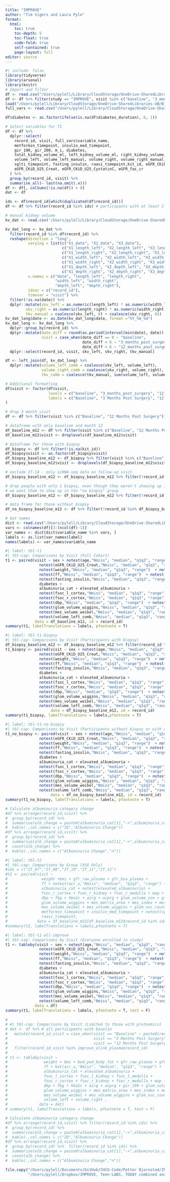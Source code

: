 ```yaml
---
title: "IMPROVE"
author: "Tim Vigers and Laura Pyle"
format:
  html:
    toc: true
    toc-depth: 5
    toc-float: true
    code-fold: true
    self-contained: true
    page-layout: full
editor: source
---
```



```r
#| include: false
library(tidyverse)
library(arsenal)
library(knitr)
# Import and filter
df <- read.csv("/Users/pylell/Library/CloudStorage/OneDrive-SharedLibraries-UW/Bjornstad/Biostatistics Core Shared Drive/Data Harmonization/Data Clean/harmonized_dataset.csv", na.strings = "")
df <- df %>% filter(study == "IMPROVE", visit %in% c("baseline", "3_months_post_surgery", "12_months_post_surgery"))
load("/Users/pylell/Library/CloudStorage/OneDrive-SharedLibraries-UW/Bjornstad/Biostatistics Core Shared Drive/IMPROVE T2D/Olink Data/improve_olink_plasma.Rdata")
full_vars <- read.csv("/Users/pylell/Library/CloudStorage/OneDrive-SharedLibraries-UW/Bjornstad/Biostatistics Core Shared Drive/IMPROVE T2D/Data_Raw/IMPROVE_data_dump_dict.csv", na.strings = "")

df$diabetes <- as.factor(ifelse(is.na(df$diabetes_duration), 0, 1))

# Select variables for T1
df <- df %>%
  dplyr::select(
    record_id, visit, full_vars$variable_name,
    metformin_timepoint, insulin_med_timepoint,
    gir_190, gir_200, m_i, diabetes, 
    total_kidney_volume_ml, left_kidney_volume_ml, right_kidney_volume_ml,
    volume_left, volume_left_manual, volume_right, volume_right_manual,
    sglti_timepoint, fasting_insulin, raasi_timepoint,kit_id, eGFR_CKiD_U25_avg, eGFR_fas_cr_cysc,
    eGFR_CKiD_U25_Creat, eGFR_CKiD_U25_CystatinC, eGFR_fas_cr
  ) %>%
  group_by(record_id, visit) %>%
  summarise_all(~ last(na.omit(.x)))
df <- df[, colSums(!is.na(df)) > 0]
dat <- df

ids <- df$record_id[which(duplicated(df$record_id))]
df <- df %>% filter(record_id %in% ids) # participants with at least 2 visits

# manual kidney volume
kv_dat <- read.csv('/Users/pylell/Library/CloudStorage/OneDrive-SharedLibraries-UW/Bjornstad/Biostatistics Core Shared Drive/Renal HEIR/Data_Cleaned/RENALHEIR_IMPROVE_kidney volume.csv', na.strings = "")

kv_dat_long <- kv_dat %>%
  filter(record_id %in% df$record_id) %>%
  reshape(direction = "long",
          varying = list(c("X1_date", "X2_date", "X3_date"),
                         c("X1_length_left", "X2_length_left", "X3_length_left"),
                         c("X1_length_right", "X2_length_right", "X3_length_right"),
                         c("X1_width_left", "X2_width_left", "X3_width_left"),
                         c("X1_width_right", "X2_width_right", "X3_width_right"),
                         c("X1_depth_left", "X2_depth_left", "X3_depth_left"),
                         c("X1_depth_right", "X2_depth_right", "X3_depth_right")),
          v.names = c("date", "length_left", "length_right", 
                      "width_left", "width_right",
                      "depth_left", "depth_right"),
          idvar = c("record_id"),
          timevar = "visit") %>%
  filter(!is.na(date)) %>%
  dplyr::mutate(skv_left = as.numeric(length_left) * as.numeric(width_left) * as.numeric(depth_left) * (pi/6),
         skv_right = as.numeric(length_right) * as.numeric(width_right) * as.numeric(depth_right) * (pi/6),
         tkv_manual = coalesce(skv_left, 0) + coalesce(skv_right, 0))
kv_dat_long$date <- as.Date(kv_dat_long$date, format ="%Y_%m_%d")
kv_dat_long <- kv_dat_long %>%
  dplyr::group_by(record_id) %>%
  dplyr::mutate(date_diff = round(as.period(interval(min(date), date)) / months(1),1),
                visit = case_when(date_diff == 0 ~ "baseline",
                                  date_diff < 6 ~ "3_months_post_surgery",
                                  date_diff > 6 ~ "12_months_post_surgery")) %>%
  dplyr::select(record_id, visit, skv_left, skv_right, tkv_manual)

df <- left_join(df, kv_dat_long) %>% 
  dplyr::mutate(volume_left_comb = coalesce(skv_left, volume_left),
                volume_right_comb = coalesce(skv_right, volume_right),
                tkv_comb = coalesce(tkv_manual, sum(volume_left, volume_right)))

# Additional formatting
df$visit <- factor(df$visit,
                   levels = c("baseline", "3_months_post_surgery", "12_months_post_surgery"),
                   labels = c("Baseline", "3 Months Post Surgery", "12 Months Post Surgery")
)

# drop 3 month visit
df <- df %>% filter(visit %in% c("Baseline", "12 Months Post Surgery"))

# dataframe with only baseline and month 12
df_baseline_m12 <- df %>% filter(visit %in% c("Baseline", "12 Months Post Surgery"))
df_baseline_m12$visit <- droplevels(df_baseline_m12$visit)

# dataframe for those with biopsy
df_biopsy <- df %>% filter(!is.na(kit_id))
df_biopsy$visit <- as.factor(df_biopsy$visit)
df_biopsy_baseline_m12 <- df_biopsy %>% filter(visit %in% c("Baseline", "12 Months Post Surgery"))
df_biopsy_baseline_m12$visit <- droplevels(df_biopsy_baseline_m12$visit)

# exclude IT-14 - only scRNA-seq data on follow-up visit
df_biopsy_baseline_m12 <- df_biopsy_baseline_m12 %>% filter(!record_id == "IT_14")

# drop people with only 1 biopsy, even though they weren't showing up in table 1 because that table is paired
# we want them to show up in the "no biopsy" group
df_biopsy_baseline_m12 <- df_biopsy_baseline_m12 %>% filter(!record_id %in% c("IT_09", "IT_13", "IT_19", "IT_20"))

# data frame for those without biopsy
df_no_biopsy_baseline_m12 <- df %>% filter(!record_id %in% df_biopsy_baseline_m12$record_id)

# Get names
dict <- read.csv("/Users/pylell/Library/CloudStorage/OneDrive-SharedLibraries-UW/Bjornstad/Biostatistics Core Shared Drive/Data Harmonization/data_dictionary_master.csv", na.strings = "")
vars <- colnames(df)[3:(ncol(df)-1)]
var_names <- dict[dict$variable_name %in% vars, ]
labels <- as.list(var_names$label)
names(labels) <- var_names$variable_name
```

```r
#| label: tbl-t1
#| tbl-cap: Comparisons by Visit (Full Cohort)
t1 <- paired(visit ~ sex + notest(age,"Nmiss", "median", "q1q3", "range")  + race + ethnicity + notest(eGFR_CKD_epi,"Nmiss", "median", "q1q3", "range")  + notest(eGFR_fas_cr_cysc,"Nmiss", "median", "q1q3", "range")  + notest(eGFR_CKiD_U25_avg,"Nmiss", "median", "q1q3", "range")  +
               notest(eGFR_CKiD_U25_Creat,"Nmiss", "median", "q1q3", "range")  + notest(eGFR_CKiD_U25_CystatinC,"Nmiss", "median", "q1q3", "range")  + notest(eGFR_fas_cr,"Nmiss", "median", "q1q3", "range")  +
               notest(weight,"Nmiss", "median", "q1q3", "range")  + notest(bmi,"Nmiss", "median", "q1q3", "range")  + notest(bod_pod_body_fat,"Nmiss", "median", "q1q3", "range")  + notest(gfr_raw_plasma,"Nmiss", "median", "q1q3", "range")  + notest(gfr_bsa_plasma,"Nmiss", "median", "q1q3", "range")  + 
               notest(ff,"Nmiss", "median", "q1q3", "range")  + notest(acr_u,"Nmiss", "median", "q1q3", "range") +
               notest(fasting_insulin,"Nmiss", "median", "q1q3", "range") +
               diabetes +
               albuminuria_cat + elevated_albuminuria +
               notest(fsoc_l_cortex,"Nmiss", "median", "q1q3", "range")  + notest(fsoc_l_kidney,"Nmiss", "median", "q1q3", "range")  + notest(fsoc_l_medulla,"Nmiss", "median", "q1q3", "range")  + 
               notest(fsoc_r_cortex,"Nmiss", "median", "q1q3", "range")  + notest(fsoc_r_kidney,"Nmiss", "median", "q1q3", "range")  + notest(fsoc_r_medulla,"Nmiss", "median", "q1q3", "range")  + notest(map,"Nmiss", "median", "q1q3", "range")  + notest(sbp,"Nmiss", "median", "q1q3", "range")  + 
               notest(dbp,"Nmiss", "median", "q1q3", "range")  + notest(fbg,"Nmiss", "median", "q1q3", "range")  + notest(hba1c,"Nmiss", "median", "q1q3", "range")  + notest(airg,"Nmiss", "median", "q1q3", "range")  + notest(acprg,"Nmiss", "median", "q1q3", "range")  + notest(gir_190,"Nmiss", "median", "q1q3", "range")  + notest(m_i,"Nmiss", "median", "q1q3", "range")  + notest(glom_volume_con,"Nmiss", "median", "q1q3", "range")  + notest(glom_volume_weibel,"Nmiss", "median", "q1q3", "range")  + 
               notest(glom_volume_wiggins,"Nmiss", "median", "q1q3", "range")  + notest(mes_matrix_area,"Nmiss", "median", "q1q3", "range")  + notest(mes_index,"Nmiss", "median", "q1q3", "range")  + notest(mes_volume_con,"Nmiss", "median", "q1q3", "range")  + 
               notest(mes_volume_weibel,"Nmiss", "median", "q1q3", "range")  + notest(mes_volume_wiggins,"Nmiss", "median", "q1q3", "range")  + notest(glom_nuc_count,"Nmiss", "median", "q1q3", "range")  + 
               notest(volume_left_comb,"Nmiss", "median", "q1q3", "range")  + notest(volume_right_comb,"Nmiss", "median", "q1q3", "range")  + notest(tkv_comb,"Nmiss", "median", "q1q3", "range") , 
             data = df_baseline_m12, id = record_id)
summary(t1, labelTranslations = labels, pfootnote = T)
```



```r
#| label: tbl-t1-biopsy
#| tbl-cap: Comparisons by Visit (Participants with biopsy)
df_biopsy_baseline_m12 <- df_biopsy_baseline_m12 %>% filter(record_id %nin% "IT_14") # manually removing IT_14 w/o baseline scRNA
t1_biopsy <- paired(visit ~ sex + notest(age,"Nmiss", "median", "q1q3", "range")  + race + ethnicity + notest(eGFR_CKD_epi,"Nmiss", "median", "q1q3", "range")  + notest(eGFR_fas_cr_cysc,"Nmiss", "median", "q1q3", "range")  + notest(eGFR_CKiD_U25_avg,"Nmiss", "median", "q1q3", "range")  +
               notest(eGFR_CKiD_U25_Creat,"Nmiss", "median", "q1q3", "range")  + notest(eGFR_CKiD_U25_CystatinC,"Nmiss", "median", "q1q3", "range")  + notest(eGFR_fas_cr,"Nmiss", "median", "q1q3", "range")  +
               notest(weight,"Nmiss", "median", "q1q3", "range")  + notest(bmi,"Nmiss", "median", "q1q3", "range")  + notest(bod_pod_body_fat,"Nmiss", "median", "q1q3", "range")  + notest(gfr_raw_plasma,"Nmiss", "median", "q1q3", "range")  + notest(gfr_bsa_plasma,"Nmiss", "median", "q1q3", "range")  + 
               notest(ff,"Nmiss", "median", "q1q3", "range")  + notest(acr_u,"Nmiss", "median", "q1q3", "range") +
               notest(fasting_insulin,"Nmiss", "median", "q1q3", "range") +
               diabetes +
               albuminuria_cat + elevated_albuminuria +
               notest(fsoc_l_cortex,"Nmiss", "median", "q1q3", "range")  + notest(fsoc_l_kidney,"Nmiss", "median", "q1q3", "range")  + notest(fsoc_l_medulla,"Nmiss", "median", "q1q3", "range")  + 
               notest(fsoc_r_cortex,"Nmiss", "median", "q1q3", "range")  + notest(fsoc_r_kidney,"Nmiss", "median", "q1q3", "range")  + notest(fsoc_r_medulla,"Nmiss", "median", "q1q3", "range")  + notest(map,"Nmiss", "median", "q1q3", "range")  + notest(sbp,"Nmiss", "median", "q1q3", "range")  + 
               notest(dbp,"Nmiss", "median", "q1q3", "range")  + notest(fbg,"Nmiss", "median", "q1q3", "range")  + notest(hba1c,"Nmiss", "median", "q1q3", "range")  + notest(airg,"Nmiss", "median", "q1q3", "range")  + notest(acprg,"Nmiss", "median", "q1q3", "range")  + notest(gir_190,"Nmiss", "median", "q1q3", "range")  + notest(m_i,"Nmiss", "median", "q1q3", "range")  + notest(glom_volume_con,"Nmiss", "median", "q1q3", "range")  + notest(glom_volume_weibel,"Nmiss", "median", "q1q3", "range")  + 
               notest(glom_volume_wiggins,"Nmiss", "median", "q1q3", "range")  + notest(mes_matrix_area,"Nmiss", "median", "q1q3", "range")  + notest(mes_index,"Nmiss", "median", "q1q3", "range")  + notest(mes_volume_con,"Nmiss", "median", "q1q3", "range")  + 
               notest(mes_volume_weibel,"Nmiss", "median", "q1q3", "range")  + notest(mes_volume_wiggins,"Nmiss", "median", "q1q3", "range")  + notest(glom_nuc_count,"Nmiss", "median", "q1q3", "range")  + 
               notest(volume_left_comb,"Nmiss", "median", "q1q3", "range")  + notest(volume_right_comb,"Nmiss", "median", "q1q3", "range")  + notest(tkv_comb,"Nmiss", "median", "q1q3", "range") , 
                    data = df_biopsy_baseline_m12, id = record_id)
summary(t1_biopsy, labelTranslations = labels,pfootnote = T)

```

```r
#| label: tbl-t1-no-biopsy
#| tbl-cap: Comparisons by Visit (Participants without biopsy or with only one biopsy)
t1_no_biopsy <- paired(visit ~ sex + notest(age,"Nmiss", "median", "q1q3", "range")  + race + ethnicity + notest(eGFR_CKD_epi,"Nmiss", "median", "q1q3", "range")  + notest(eGFR_fas_cr_cysc,"Nmiss", "median", "q1q3", "range")  + notest(eGFR_CKiD_U25_avg,"Nmiss", "median", "q1q3", "range")  +
               notest(eGFR_CKiD_U25_Creat,"Nmiss", "median", "q1q3", "range")  + notest(eGFR_CKiD_U25_CystatinC,"Nmiss", "median", "q1q3", "range")  + notest(eGFR_fas_cr,"Nmiss", "median", "q1q3", "range")  +
               notest(weight,"Nmiss", "median", "q1q3", "range")  + notest(bmi,"Nmiss", "median", "q1q3", "range")  + notest(bod_pod_body_fat,"Nmiss", "median", "q1q3", "range")  + notest(gfr_raw_plasma,"Nmiss", "median", "q1q3", "range")  + notest(gfr_bsa_plasma,"Nmiss", "median", "q1q3", "range")  + 
               notest(ff,"Nmiss", "median", "q1q3", "range")  + notest(acr_u,"Nmiss", "median", "q1q3", "range") +
               notest(fasting_insulin,"Nmiss", "median", "q1q3", "range") +
               diabetes +
               albuminuria_cat + elevated_albuminuria +
               notest(fsoc_l_cortex,"Nmiss", "median", "q1q3", "range")  + notest(fsoc_l_kidney,"Nmiss", "median", "q1q3", "range")  + notest(fsoc_l_medulla,"Nmiss", "median", "q1q3", "range")  + 
               notest(fsoc_r_cortex,"Nmiss", "median", "q1q3", "range")  + notest(fsoc_r_kidney,"Nmiss", "median", "q1q3", "range")  + notest(fsoc_r_medulla,"Nmiss", "median", "q1q3", "range")  + notest(map,"Nmiss", "median", "q1q3", "range")  + notest(sbp,"Nmiss", "median", "q1q3", "range")  + 
               notest(dbp,"Nmiss", "median", "q1q3", "range")  + notest(fbg,"Nmiss", "median", "q1q3", "range")  + notest(hba1c,"Nmiss", "median", "q1q3", "range")  + notest(airg,"Nmiss", "median", "q1q3", "range")  + notest(acprg,"Nmiss", "median", "q1q3", "range")  + notest(gir_190,"Nmiss", "median", "q1q3", "range")  + notest(m_i,"Nmiss", "median", "q1q3", "range")  + notest(glom_volume_con,"Nmiss", "median", "q1q3", "range")  + notest(glom_volume_weibel,"Nmiss", "median", "q1q3", "range")  + 
               notest(glom_volume_wiggins,"Nmiss", "median", "q1q3", "range")  + notest(mes_matrix_area,"Nmiss", "median", "q1q3", "range")  + notest(mes_index,"Nmiss", "median", "q1q3", "range")  + notest(mes_volume_con,"Nmiss", "median", "q1q3", "range")  + 
               notest(mes_volume_weibel,"Nmiss", "median", "q1q3", "range")  + notest(mes_volume_wiggins,"Nmiss", "median", "q1q3", "range")  + notest(glom_nuc_count,"Nmiss", "median", "q1q3", "range")  + 
               notest(volume_left_comb,"Nmiss", "median", "q1q3", "range")  + notest(volume_right_comb,"Nmiss", "median", "q1q3", "range")  + notest(tkv_comb,"Nmiss", "median", "q1q3", "range") ,  
                    data = df_no_biopsy_baseline_m12, id = record_id)
summary(t1_no_biopsy, labelTranslations = labels, pfootnote = T)

```

```r
# Calculate albuminuria category change
#df %>% arrange(record_id,visit) %>%
#  group_by(record_id) %>% 
#  summarise(alb_change = paste0(albuminuria_cat[1],"->",albuminuria_cat[2])) %>%
#  kable(.,col.names = c("ID","Albuminuria Change"))
#df %>% arrange(record_id,visit) %>%
#  group_by(record_id) %>% 
#  summarise(alb_change = paste0(albuminuria_cat[1],"->",albuminuria_cat[2])) %>%
#  count(alb_change) %>%
#  kable(.,col.names = c("Albuminuria Change","n"))
```

```r
#| label: tbl-t2
#| tbl-cap: Comparisons by Group (VSG Only)
#ids = c("IT_07","IT_08","IT_10","IT_11","IT_12")
#t2 <- paired(visit ~ 
#               weight +bmi + gfr_raw_plasma + gfr_bsa_plasma + 
#               ff + notest(acr_u,"Nmiss", "median", "q1q3", "range") + 
#               albuminuria_cat + notest(elevated_albuminuria) +
#               fsoc_r_cortex + fsoc_r_kidney + fsoc_r_medulla + map + sbp + 
#               dbp + fbg + hba1c + airg + acprg + glom_volume_con + glom_volume_weibel + 
#               glom_volume_wiggins + mes_matrix_area + mes_index + mes_volume_con + 
#               mes_volume_weibel + mes_volume_wiggins + glom_nuc_count + 
#               metformin_timepoint + insulin_med_timepoint + notest(sglti_timepoint) + 
#               raasi_timepoint, 
#             data = df_baseline_m12[df_baseline_m12$record_id %in% ids,], id = record_id)
#summary(t2, labelTranslations = labels,pfootnote = T)
```

```r
#| label: tbl-t1-all-improve
#| tbl-cap: Comparisons by Visit (Everyone enrolled in study)
t1 <- tableby(visit ~ sex + notest(age,"Nmiss", "median", "q1q3", "range")  + race + ethnicity + notest(eGFR_CKD_epi,"Nmiss", "median", "q1q3", "range")  + notest(eGFR_fas_cr_cysc,"Nmiss", "median", "q1q3", "range")  + notest(eGFR_CKiD_U25_avg,"Nmiss", "median", "q1q3", "range")  +
               notest(eGFR_CKiD_U25_Creat,"Nmiss", "median", "q1q3", "range")  + notest(eGFR_CKiD_U25_CystatinC,"Nmiss", "median", "q1q3", "range")  + notest(eGFR_fas_cr,"Nmiss", "median", "q1q3", "range")  +
               notest(weight,"Nmiss", "median", "q1q3", "range")  + notest(bmi,"Nmiss", "median", "q1q3", "range")  + notest(bod_pod_body_fat,"Nmiss", "median", "q1q3", "range")  + notest(gfr_raw_plasma,"Nmiss", "median", "q1q3", "range")  + notest(gfr_bsa_plasma,"Nmiss", "median", "q1q3", "range")  + 
               notest(ff,"Nmiss", "median", "q1q3", "range")  + notest(acr_u,"Nmiss", "median", "q1q3", "range") +
               notest(fasting_insulin,"Nmiss", "median", "q1q3", "range") +
               diabetes +
               albuminuria_cat + elevated_albuminuria +
               notest(fsoc_l_cortex,"Nmiss", "median", "q1q3", "range")  + notest(fsoc_l_kidney,"Nmiss", "median", "q1q3", "range")  + notest(fsoc_l_medulla,"Nmiss", "median", "q1q3", "range")  + 
               notest(fsoc_r_cortex,"Nmiss", "median", "q1q3", "range")  + notest(fsoc_r_kidney,"Nmiss", "median", "q1q3", "range")  + notest(fsoc_r_medulla,"Nmiss", "median", "q1q3", "range")  + notest(map,"Nmiss", "median", "q1q3", "range")  + notest(sbp,"Nmiss", "median", "q1q3", "range")  + 
               notest(dbp,"Nmiss", "median", "q1q3", "range")  + notest(fbg,"Nmiss", "median", "q1q3", "range")  + notest(hba1c,"Nmiss", "median", "q1q3", "range")  + notest(airg,"Nmiss", "median", "q1q3", "range")  + notest(acprg,"Nmiss", "median", "q1q3", "range")  + notest(gir_190,"Nmiss", "median", "q1q3", "range")  + notest(m_i,"Nmiss", "median", "q1q3", "range")  + notest(glom_volume_con,"Nmiss", "median", "q1q3", "range")  + notest(glom_volume_weibel,"Nmiss", "median", "q1q3", "range")  + 
               notest(glom_volume_wiggins,"Nmiss", "median", "q1q3", "range")  + notest(mes_matrix_area,"Nmiss", "median", "q1q3", "range")  + notest(mes_index,"Nmiss", "median", "q1q3", "range")  + notest(mes_volume_con,"Nmiss", "median", "q1q3", "range")  + 
               notest(mes_volume_weibel,"Nmiss", "median", "q1q3", "range")  + notest(mes_volume_wiggins,"Nmiss", "median", "q1q3", "range")  + notest(glom_nuc_count,"Nmiss", "median", "q1q3", "range")  + 
               notest(volume_left_comb,"Nmiss", "median", "q1q3", "range")  + notest(volume_right_comb,"Nmiss", "median", "q1q3", "range")  + notest(tkv_comb,"Nmiss", "median", "q1q3", "range") , 
             data = df)
summary(t1, labelTranslations = labels, pfootnote = T, test = F)
  
#   
# #| tbl-cap: Comparisons by Visit (Limited to those with proteomics)
# dat <- df %>% # all participants with baselin
#   mutate(record_id_visit = case_when(visit == "Baseline" ~ paste0(record_id, "_BL"),
#                                      visit == "3 Months Post Surgery" ~ paste0(record_id, "_3M"),
#                                      visit == "12 Months Post Surgery" ~ paste0(record_id, "_12M"))) %>%
#   filter(record_id_visit %in% improve_olink_plasma$record_id)
#   
# t1 <- tableby(visit ~ 
#                weight + bmi + bod_pod_body_fat + gfr_raw_plasma + gfr_bsa_plasma + 
#                ff + kwt(acr_u,"Nmiss", "median", "q1q3", "range") + 
#                albuminuria_cat + elevated_albuminuria +
#                fsoc_l_cortex + fsoc_l_kidney + fsoc_l_medulla + 
#                fsoc_r_cortex + fsoc_r_kidney + fsoc_r_medulla + map + sbp + 
#                dbp + fbg + hba1c + airg + acprg + gir_190 + glom_volume_con + glom_volume_weibel + 
#                glom_volume_wiggins + mes_matrix_area + mes_index + mes_volume_con + 
#                mes_volume_weibel + mes_volume_wiggins + glom_nuc_count + 
#                volume_left + volume_right , 
#              data = dat)
# summary(t1, labelTranslations = labels, pfootnote = T, test = F)
```

```r
# Calculate albuminuria category change
#df %>% arrange(record_id,visit) %>% filter(record_id %in% ids) %>%
#  group_by(record_id) %>% 
#  summarise(alb_change = paste0(albuminuria_cat[1],"->",albuminuria_cat[2])) %>%
#  kable(.,col.names = c("ID","Albuminuria Change"))
#df %>% arrange(record_id,visit) %>%
#  group_by(record_id) %>%  filter(record_id %in% ids) %>%
#  summarise(alb_change = paste0(albuminuria_cat[1],"->",albuminuria_cat[2])) %>%
#  count(alb_change) %>%
#  kable(.,col.names = c("Albuminuria Change","n"))
```

```r
file.copy("/Users/pylell/Documents/GitHub/CHCO-Code/Petter Bjornstad/IMPROVE/table1_for_Jeet.html",
          "/Users/pylell/Dropbox/IMPROVE, Teen-LABS, TODAY combined analysis/IMPROVE results/table1_for_Jeet.html",overwrite = TRUE)

```